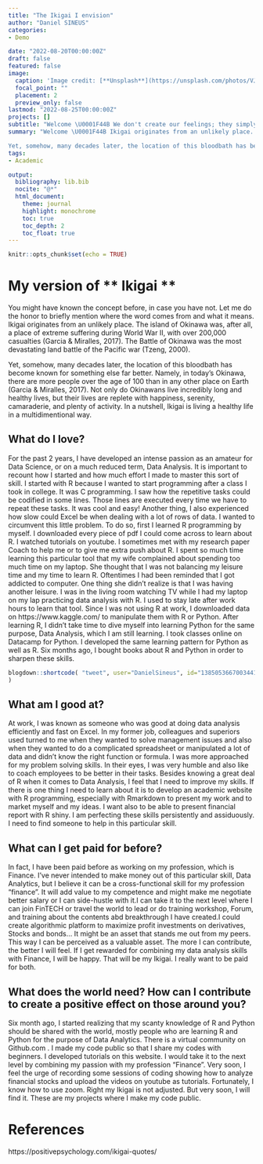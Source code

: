 ```yaml
---
title: "The Ikigai I envision"
author: "Daniel SINEUS"
categories:
- Demo

date: "2022-08-20T00:00:00Z"
draft: false
featured: false
image:
  caption: 'Image credit: [**Unsplash**](https://unsplash.com/photos/VJX5imdELxo)'
  focal_point: ""
  placement: 2
  preview_only: false
lastmod: "2022-08-25T00:00:00Z"
projects: []
subtitle: "Welcome \U0001F44B We don't create our feelings; they simply come to us, and we have to accept them. The trick is, to welcome them- **hector Garcia Puigcerver**"
summary: "Welcome \U0001F44B Ikigai originates from an unlikely place. The island of Okinawa was, after all, a place of extreme suffering during World War II, with over 200,000 casualties (Garcia & Miralles, 2017). The Battle of Okinawa was the most devastating land battle of the Pacific war (Tzeng, 2000).

Yet, somehow, many decades later, the location of this bloodbath has become known for something else far better. Namely, in today’s Okinawa, there are more people over the age of 100 than in any other place on Earth (Garcia & Miralles, 2017). Not only do Okinawans live incredibly long and healthy lives, but their lives are replete with happiness, serenity, camaraderie, and plenty of activity"
tags:
- Academic

output:
  bibliography: lib.bib
  nocite: "@*"
  html_document:
    theme: journal
    highlight: monochrome
    toc: true
    toc_depth: 2
    toc_float: true
---
```


```r
knitr::opts_chunk$set(echo = TRUE)
```


# My version of ** Ikigai **

You might have known the concept before, in case you have not. Let me do the honor to briefly mention where the word comes from and what it means. Ikigai originates from an unlikely place. The island of Okinawa was, after all, a place of extreme suffering during World War II, with over 200,000 casualties (Garcia & Miralles, 2017). The Battle of Okinawa was the most devastating land battle of the Pacific war (Tzeng, 2000).

Yet, somehow, many decades later, the location of this bloodbath has become known for something else far better. Namely, in today’s Okinawa, there are more people over the age of 100 than in any other place on Earth (Garcia & Miralles, 2017). Not only do Okinawans live incredibly long and healthy lives, but their lives are replete with happiness, serenity, camaraderie, and plenty of activity. In a nutshell, Ikigai is living a healthy life in a multidimentional way.

## What do I love?
For the past 2 years, I have developed an intense passion as an amateur for Data Science, or on a much reduced term, Data Analysis. It is important to recount how I started and how much effort I made to master this sort of skill. I started with R because I wanted to start programming after a class I took in college. It was C programming. I saw how the repetitive tasks could be codified in some lines. Those lines are executed every time we have to repeat these tasks. It was cool and easy! Another thing, I also experienced how slow could Excel be when dealing with a lot of rows of data. I wanted to circumvent this little problem.
To do so, first I learned R programming by myself. I downloaded every piece of pdf I could come across to learn about R. I watched tutorials on youtube. I sometimes met with my research paper Coach to help me or to give me extra push about R. I spent so much time learning this particular tool that my wife complained about spending too much time on my laptop. She thought that I was not balancing my leisure time and my time to learn R. Oftentimes I had been reminded that I got addicted to computer. One thing she didn’t realize is that I was having another leisure. I was in the living room watching TV while I had my laptop on my lap practicing data analysis with R. I used to stay late after work hours to learn that tool. Since I was not using R at work, I downloaded data on https://www.kaggle.com/ to manipulate them with R or Python. 
After learning R, I didn’t take time to dive myself into learning Python for the same purpose, Data Analysis, which I am still learning. I took classes online on Datacamp for Python. I developed the same learning pattern for Python as well as R. Six months ago, I bought books about R and Python in order to sharpen these skills. 


```r
blogdown::shortcode( "tweet", user="DanielSineus", id="1385053667003441163"
)
```


## What am I good at?
At work, I was known as someone who was good at doing data analysis efficiently and fast on Excel. In my former job, colleagues and superiors used turned to me when they wanted to solve management issues and also when they wanted to do a complicated spreadsheet or manipulated a lot of data and didn’t know the right function or formula. I was more approached for my problem solving skills. In their eyes, I was very humble and also like to coach employees to be better in their tasks.
Besides knowing a great deal of R when it comes to Data Analysis, I feel that I need to improve my skills. If there is one thing I need to learn about it is to develop an academic website with R programming, especially with Rmarkdown to present my work and to market myself and my ideas. I want also to be able to present financial report with R shiny. I am perfecting these skills persistently and assiduously. I need to find someone to help in this particular skill.

## What can I get paid for before?
In fact, I have been paid before as working on my profession, which is Finance. I’ve never intended to make money out of this particular skill, Data Analytics, but I believe it can be a cross-functional skill for my profession “finance”. It will add value to my competence and might make me negotiate better salary or I can side-hustle with it.I can take it to the next level where I can join FinTECH or travel the world to lead or do training workshop, Forum, and training about the contents abd breakthrough I have created.I could create algorithmic platform to maximize profit investments on derivatives, Stocks and bonds... It might be an asset that stands me out from my peers. This way I can be perceived as a valuable asset. The more I can contribute, the better I will feel. If I get rewarded for combining my data analysis skills with Finance, I will be happy. That will be my Ikigai. I really want to be paid for both. 

## What does the world need? How can I contribute to create a positive effect on those around you?

Six month ago, I started realizing that my scanty knowledge of R and Python should be shared with the world, mostly people who are learning R and Python for the purpose of Data Analytics. There is a virtual community on Github.com . I made my code public so that I share my codes with beginners. I developed tutorials on this website. I would take it to the next level by combining my passion with my profession “Finance”. Very soon, I feel the urge of recording some sessions of coding showing how to analyze financial stocks and upload the videos on youtube as tutorials. Fortunately, I know how to use zoom. Right my Ikigai is not adjusted. But very soon, I will find it. These are my projects where I make my code public.

# References

https://positivepsychology.com/ikigai-quotes/


